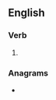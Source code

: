 ==English==

===Verb===
{{head|en|present participle}}

# {{present participle of|umpire|lang=en|nocat=1}}

===Anagrams===
* {{l|en|impuring}}